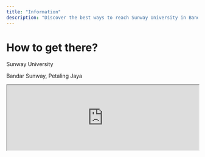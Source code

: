 ```yaml
---
title: "Information"
description: "Discover the best ways to reach Sunway University in Bandar Sunway, Kuala Lumpur, Malaysia. Explore various transport options including walking, public transit, and driving, with clear directions and practical parking tips"
---
```


# How to get there?
<div className="flex space-y-0 items-baseline gap-1 text-white ">
  <LuMapPin className="mt-1 h-4 w-4 flex-none" aria-hidden="true"/>
  <div className="flex flex-col">
    <p className="my-0">Sunway University<br/></p>
    <p className="text-neutral-400 my-0">Bandar Sunway, Petaling Jaya</p>
  </div>
</div>

<iframe 
  src="https://www.openstreetmap.org/export/embed.html?bbox=101.59685254096986%2C3.062856709219442%2C101.61042451858522%2C3.0729273613176744&amp;layer=hot&amp;marker=3.067892047127218%2C101.60363852977753"
  width="100%" 
  height="172" 
  style={{ border: "1px solid black" }}
  className="rounded-lg"
  title="Sunway University location"
/>

## Come by car

If you're driving, enter <a  href="https://maps.app.goo.gl/YymY9NKXrttixqnJ7" target="_blank"  rel="noreferrer" > Google Maps location</a>. This will take you directly to the university's parking entrance.

## Come by taxi
Use a ride-hailing app like **Grab** (widely used in Malaysia). 
Simply type **“Sunway University”** as your destination, and the driver will drop you off at the main campus entrance.

## By public transport <a href={mapImage.src} target="_blank" rel="noopener noreferrer" className="ml-2 text-sm font-normal">(open map)</a>

1. **Take the LRT Kelana Jaya Line:** Head towards the Kelana Jaya line and alight at USJ 7 station.
2. **Transfer to the BRT Sunway Line:** At the USJ 7 station, follow the signs to transfer to the BRT Sunway Line.
3. **Alight at SunU-Monash Station:** Take the BRT to the SunU-Monash station.
4. **Walk to Sunway University:** The SunU-Monash station is directly connected to the Sunway University campus.

## By foot:

**Canopy Walk:**

<img src={canopyWalkMap.src} alt="Canopy Walk Map" className="rounded-lg" />

The University is connected to Bandar Sunway via the **Canopy Walk**, a sheltered and elevated pedestrian walkway. It offers a **safe**, **shaded**, and **eco-friendly** route linking the campus to nearby facilities such as malls, hospitals, and hotels.